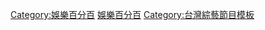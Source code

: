 {{Navbox
| name  = 娛樂百分百
| title = [[娛樂百分百]]
| listclass = hlist
| group1 = 主持人
| list1 = {{navbox|child
  | group1 = 現任
  | list1 = 
* [[五堅情]]
** [[黃偉晉]]
** [[邱鋒澤]]
** [[陳零九]]
** [[婁峻碩]]
** [[賴晏駒]]
  | group2 = 歷任
  | list2 = 
* [[蔡榮祖]]
* [[何篤霖]]
* [[ASOS]]
** [[徐熙媛]]
** [[徐熙娣]]
* [[陳建州]]
* [[黃鴻升]]
* [[敖犬]]
* [[廖亦崟]]
* [[邱宇辰]]
* [[朱宇謀]]
* [[潘君侖]]
* [[風田]]
* [[羅志祥]]
* [[簡愷樂]]
}}
| group2 = 節目列表
| list2 = {{navbox|child
  | group1 = 2000年代
  | list1 = 
* [[娛樂百分百節目列表 (2006年)|2006]]
* [[娛樂百分百節目列表 (2007年)|2007]]
* [[娛樂百分百節目列表 (2008年)|2008]]
* [[娛樂百分百節目列表 (2009年)|2009]] 
  | group2 = 2010年代
  | list2 = 
* [[娛樂百分百節目列表 (2010年)|2010]]
* [[娛樂百分百節目列表 (2011年)|2011]]
* [[娛樂百分百節目列表 (2012年)|2012]]
* [[娛樂百分百節目列表 (2013年)|2013]]
* [[娛樂百分百節目列表 (2014年)|2014]]
* [[娛樂百分百節目列表 (2015年)|2015]]
* [[娛樂百分百節目列表 (2016年)|2016]]
* [[娛樂百分百節目列表 (2017年)|2017]]
* [[娛樂百分百節目列表 (2018年)|2018]]
* [[娛樂百分百節目列表 (2019年)|2019]] 
  | group3 = 2020年代
  | list3 = 
* [[娛樂百分百節目列表 (2020年)|2020]]
* [[娛樂百分百節目列表 (2021年)|2021]] 
* [[娛樂百分百節目列表 (2022年)|2022]] 
}}
| group3 = [[娛樂百分百#現有單元|現有單元]]
| list3 = 
* 百分百 LIVE
* 花生省魔術
* [[凹嗚狼人殺]]<small>（[[wikia:zh.tw-variety:凹嗚狼人殺|台綜百科]]
* [[wikia:zh.lrs:凹嗚狼人殺|狼人殺百科]]）</small>
* [[wikia:zh.tw-variety:凹嗚狼人殺#高玩攻略|高玩攻略]]
* [[凹嗚狼人殺#師父零九救我|師父零九救我]]
* 凹嗚狼來了
* 二年八班開學了
* WE~晉愛唱
* 我家也有大明星
* [[叮咚五堅情]]
* 凹嗚大對抗
* 貳拾捌咖啡
* 娛民遊戲
* 桌遊研究社
* [[五堅情#凹嗚五宿舍|凹嗚五宿舍]]
* [[五堅情#五堅情的五四三|五堅情的五四三]]
* 百分百遊戲王
}}<includeonly>[[Category:娛樂百分百]]</includeonly><noinclude>
[[Category:娛樂百分百|娛樂百分百]]
[[Category:台灣綜藝節目模板]]
</noinclude>